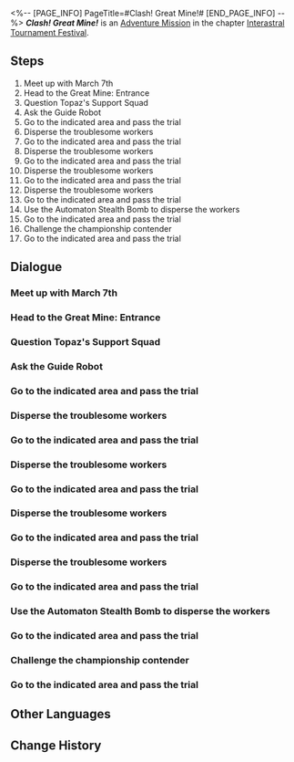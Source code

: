 <%-- [PAGE_INFO]
PageTitle=#Clash! Great Mine!#
[END_PAGE_INFO] --%>
{{Stub|Dialogue, characters, and location(s)}}
{{Mission Infobox
|id            = 8014105
|title         = 
|image         = Mission Clash! Great Mine!.png
|type          = Adventure
|event_name    = 
|chapter       = Interastral Tournament Festival
|requirements  = [[Adventure Mission]] ''[[Battle of Wits! Herta Space Station!]]'' completed
|summary       = To qualify for the championship, you must complete all the Victory Zone trials.<br />You have cleared the Victory Zone in the Great Mine and obtained the Mastery Mark from Giovanni.
|characters    = <!--characters that appear in this mission-->
|startLocation = <!--location as it intially appears on the mission screen-->
|world         = <!--i.e. Penacony-->
|area          = <!--i.e. A Child's Dream-->
|prev          = 
|next          = Final Showdown! Intergalactic Celebration!
|exp           = 200
|credits       = 40000
|stellarJade   = 
|other         = {{Card List|Traveler's Guide*6; Lost Crystal*4|delim=;}}
}}
'''''Clash! Great Mine!''''' is an [[Adventure Mission]] in the chapter [[Interastral Tournament Festival]].

==Steps==
# Meet up with March 7th
# Head to the Great Mine: Entrance
# Question Topaz's Support Squad
# Ask the Guide Robot
# Go to the indicated area and pass the trial
# Disperse the troublesome workers
# Go to the indicated area and pass the trial
# Disperse the troublesome workers
# Go to the indicated area and pass the trial
# Disperse the troublesome workers
# Go to the indicated area and pass the trial
# Disperse the troublesome workers
# Go to the indicated area and pass the trial
# Use the Automaton Stealth Bomb to disperse the workers
# Go to the indicated area and pass the trial
# Challenge the championship contender
# Go to the indicated area and pass the trial

<!--
==Gameplay Notes==

--><!--
==Trial Character==

-->
==Dialogue==
{{Stub Dialogue}}
===Meet up with March 7th===
{{Mission Description|type=adventure|location=<!--to be added-->|Right now, you hold three Mastery Marks and are one away from earning the right to make your bid for championship.<br />The path toward becoming a champion unfurls like a red carpet beneath your feet, so embark on the last step before the time of your great ascent arrives.}}
{{Dialogue Start}}
:{{tx}}
{{Dialogue End}}

===Head to the Great Mine: Entrance===
{{Mission Description|type=adventure|location=<!--to be added-->|update|The path toward becoming a champion unfurls like a red carpet beneath your feet.<br />The final Mastery Mark is in the hands of a certain someone in the Great Mine. Find and defeat him and sweep aside all impediments preventing you from starting your match!}}
{{Dialogue Start}}
:{{tx}}
{{Dialogue End}}

===Question Topaz's Support Squad===
{{Mission Description|type=adventure|location=<!--to be added-->|update|Topaz's Support Squad just don't know when to give up. They're more unyielding than actual boulders.<br />But before you stomp them into the earth again, maybe it's wise to get a few things cleared up first.}}
{{Dialogue Start}}
:{{tx}}
{{Dialogue End}}

===Ask the Guide Robot===
{{Mission Description|type=adventure|location=<!--to be added-->|update|You must complete the corresponding trials first if you wish to challenge the championship contenders of the Victory Zone.<br />What will the rules for the Great Mine's trial be? This time, there doesn't seem to be anyone to actively explain anything.}}
{{Dialogue Start}}
:{{tx}}
{{Dialogue End}}

===Go to the indicated area and pass the trial===
{{Mission Description|type=adventure|location=<!--to be added-->|update|You must complete the corresponding trials first if you wish to challenge the championship contenders of the Victory Zone.<br />The trial at the Great Mine involves blowing up Topaz's Support Squad with robots, though as the explosions are rooted in special effects, no one actually risks getting hurt. Still, blowing things up is a form of art, right?}}
{{Dialogue Start}}
:{{tx}}
{{Dialogue End}}

===Disperse the troublesome workers===
{{Mission Description|type=adventure|location=<!--to be added-->|update|The trial of the Great Mine involves blowing up Topaz's Support Squad with robots, though as the explosions are rooted in special effects, no one actually risks getting hurt. Still, blowing things up is a form of art, right?<br />Suppose you best incorporate your unfortunate adversaries into this artistic expression.}}
{{Dialogue Start}}
:{{tx}}
{{Dialogue End}}

===Go to the indicated area and pass the trial===
{{Mission Description|type=adventure|location=<!--to be added-->|update|The trial of the Great Mine involves blowing up Topaz's Support Squad with robots, though as the explosions are rooted in special effects, no one actually risks getting hurt. Still, blowing things up is a form of art, right?<br />Suppose you best incorporate your unfortunate adversaries into this artistic expression.}}
{{Dialogue Start}}
:{{tx}}
{{Dialogue End}}

===Disperse the troublesome workers===
{{Mission Description|type=adventure|location=<!--to be added-->|update|The trial of the Great Mine involves blowing up Topaz's Support Squad with robots, though as the explosions are rooted in special effects, no one actually risks getting hurt. Still, blowing things up is a form of art, right?<br />Suppose you best incorporate your unfortunate adversaries into this artistic expression.}}
{{Dialogue Start}}
:{{tx}}
{{Dialogue End}}

===Go to the indicated area and pass the trial===
{{Mission Description|type=adventure|location=<!--to be added-->|update|The trial of the Great Mine involves blowing up Topaz's Support Squad with robots, though as the explosions are rooted in special effects, no one actually risks getting hurt. Still, blowing things up is a form of art, right?<br />Suppose you best incorporate your unfortunate adversaries into this artistic expression.}}
{{Dialogue Start}}
:{{tx}}
{{Dialogue End}}

===Disperse the troublesome workers===
{{Mission Description|type=adventure|location=<!--to be added-->|update|The trial of the Great Mine involves blowing up Topaz's Support Squad with robots, though as the explosions are rooted in special effects, no one actually risks getting hurt. Still, blowing things up is a form of art, right?<br />Suppose you best incorporate your unfortunate adversaries into this artistic expression.}}
{{Dialogue Start}}
:{{tx}}
{{Dialogue End}}

===Go to the indicated area and pass the trial===
{{Mission Description|type=adventure|location=<!--to be added-->|update|The trial of the Great Mine involves blowing up Topaz's Support Squad with robots, though as the explosions are rooted in special effects, no one actually risks getting hurt. Still, blowing things up is a form of art, right?<br />Suppose you best incorporate your unfortunate adversaries into this artistic expression.}}
{{Dialogue Start}}
:{{tx}}
{{Dialogue End}}

===Disperse the troublesome workers===
{{Mission Description|type=adventure|location=<!--to be added-->|update|The trial of the Great Mine involves blowing up Topaz's Support Squad with robots, though as the explosions are rooted in special effects, no one actually risks getting hurt. Still, blowing things up is a form of art, right?<br />Suppose you best incorporate your unfortunate adversaries into this artistic expression.}}
{{Dialogue Start}}
:{{tx}}
{{Dialogue End}}

===Go to the indicated area and pass the trial===
{{Mission Description|type=adventure|location=<!--to be added-->|update|The trial of the Great Mine involves blowing up Topaz's Support Squad with robots, though as the explosions are rooted in special effects, no one actually risks getting hurt. Still, blowing things up is a form of art, right?<br />Suppose you best incorporate your unfortunate adversaries into this artistic expression.}}
{{Dialogue Start}}
:{{tx}}
{{Dialogue End}}

===Use the Automaton Stealth Bomb to disperse the workers===
{{Mission Description|type=adventure|location=<!--to be added-->|update|The trial of the Great Mine involves blowing up Topaz's Support Squad with robots, though as the explosions are rooted in special effects, no one actually risks getting hurt. Still, blowing things up is an art form, right?<br />Sometimes, art requires a bit more thinking, and explosions themselves might need some minor variations.}}
{{Dialogue Start}}
:{{tx}}
{{Dialogue End}}

===Go to the indicated area and pass the trial===
{{Mission Description|type=adventure|location=<!--to be added-->|update|The trial of the Great Mine involves blowing up Topaz's Support Squad with robots, though as the explosions are rooted in special effects, no one actually risks getting hurt. Still, blowing things up is a form of art, right?<br />Suppose you best incorporate your unfortunate adversaries into this artistic expression.}}
{{Dialogue Start}}
:{{tx}}
{{Dialogue End}}

===Challenge the championship contender===
{{Mission Description|type=adventure|location=<!--to be added-->|update|You have completed all the trials, but the championship contender still hasn't revealed themselves. Just who is your mysterious adversary?<br />Whatever the case, you already have the right to issue your challenge. They can't continue to wear their mask when you fight, can they?}}
{{Dialogue Start}}
:{{tx}}
{{Dialogue End}}

===Go to the indicated area and pass the trial===
{{Mission Description|type=adventure|location=<!--to be added-->|update|The trial of the Great Mine involves blowing up Topaz's Support Squad with robots, though as the explosions are rooted in special effects, no one actually risks getting hurt. Still, blowing things up is a form of art, right?<br />Suppose you best incorporate your unfortunate adversaries into this artistic expression.}}
{{Dialogue Start}}
:{{tx}}
{{Dialogue End}}

==Other Languages==
{{Other Languages
|en   = Clash! Great Mine!
|zhs  = 激战！大矿区
|zht  = 激戰！大礦區
|ja   = 激戦！大鉱区
|ko   = 격전! 큰 광산구역
|es   = ¡Combate encarnizado en la mina principal!
|fr   = Grabuge à la Grande mine !
|ru   = Ожесточённый бой! Большая шахта!
|th   = การต่อสู้อันดุเดือดในเหมืองใหญ่
|vi   = Kịch Chiến! Khu Mỏ Khổng Lồ
|de   = Intensiver Kampf, Große Mine!
|id   = Pertarungan Sengit, Great Mine!
|pt   = Confronto! Grande Mina!
}}

==Change History==
{{Change History|1.4}}
